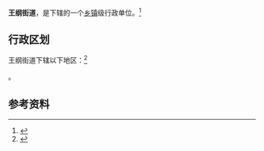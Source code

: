 {{中国乡级行政区|21/01/11/014/000}}

'''王纲街道'''，是{{PRC admin/fullname|21/01/11/014/000|3}}下辖的一个[[乡镇|乡镇]]级行政单位。<ref>{{PRC admin/ref sgc|{{PRC admin/parent|21/01/11/014/000}}}}</ref>

== 行政区划 ==

王纲街道下辖以下地区：<ref>{{PRC admin/ref sgc|21/01/11/014/000}}</ref>

{{PRC admin/children|21/01/11/014/000}}。

== 参考资料 ==

{{reflist}}

{{行政区划小作品}}
{{PRC admin/navcat|21/01/11/014/000}}